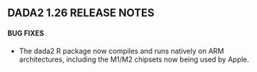 DADA2 1.26 RELEASE NOTES
-----------------------

#### BUG FIXES

* The dada2 R package now compiles and runs natively on ARM architectures, including the M1/M2 chipsets now being used by Apple.
